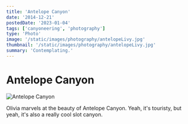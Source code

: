 ```yaml
---
title: 'Antelope Canyon'
date: '2014-12-21'
postedDate: '2023-01-04'
tags: ['canyoneering', 'photography']
type: 'Photo'
image: '/static/images/photography/antelopeLivy.jpg'
thumbnail: '/static/images/photography/antelopeLivy.jpg'
summary: 'Contemplating.'
---
```


# Antelope Canyon

![Antelope Canyon](/static/images/photography/antelopeLivy.jpg)

Olivia marvels at the beauty of Antelope Canyon. Yeah, it's touristy, but yeah, it's also a really cool slot canyon.
